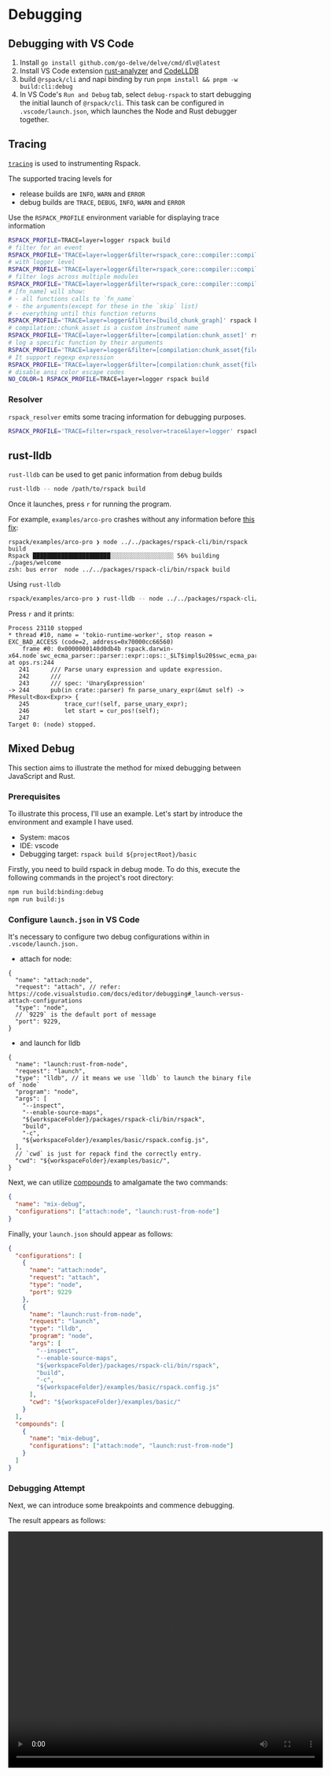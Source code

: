 # Debugging

## Debugging with VS Code

1. Install `go install github.com/go-delve/delve/cmd/dlv@latest`
2. Install VS Code extension [rust-analyzer](https://marketplace.visualstudio.com/items?itemName=rust-lang.rust-analyzer) and [CodeLLDB](https://marketplace.visualstudio.com/items?itemName=vadimcn.vscode-lldb)
3. build `@rspack/cli` and napi binding by run `pnpm install && pnpm -w build:cli:debug`
4. In VS Code's `Run and Debug` tab, select `debug-rspack` to start debugging the initial launch of `@rspack/cli`. This task can be configured in `.vscode/launch.json`, which launches the Node and Rust debugger together.

## Tracing

[`tracing`](https://crates.io/crates/tracing) is used to instrumenting Rspack.

The supported tracing levels for

- release builds are `INFO`, `WARN` and `ERROR`
- debug builds are `TRACE`, `DEBUG`, `INFO`, `WARN` and `ERROR`

Use the `RSPACK_PROFILE` environment variable for displaying trace information

```bash
RSPACK_PROFILE=TRACE=layer=logger rspack build
# filter for an event
RSPACK_PROFILE='TRACE=layer=logger&filter=rspack_core::compiler::compilation' rspack build
# with logger level
RSPACK_PROFILE='TRACE=layer=logger&filter=rspack_core::compiler::compilation=info' rspack build
# filter logs across multiple modules
RSPACK_PROFILE='TRACE=layer=logger&filter=rspack_core::compiler::compilation,rspack_core::build_chunk_graph::code_splitter' rspack build
# [fn_name] will show:
# - all functions calls to `fn_name`
# - the arguments(except for these in the `skip` list)
# - everything until this function returns
RSPACK_PROFILE='TRACE=layer=logger&filter=[build_chunk_graph]' rspack build
# compilation::chunk_asset is a custom instrument name
RSPACK_PROFILE='TRACE=layer=logger&filter=[compilation:chunk_asset]' rspack build
# log a specific function by their arguments
RSPACK_PROFILE='TRACE=layer=logger&filter=[compilation:chunk_asset{filename="main\.js"}]' rspack build
# It support regexp expression
RSPACK_PROFILE='TRACE=layer=logger&filter=[compilation:chunk_asset{filename=".*\.js"}]' rspack build
# disable ansi color escape codes
NO_COLOR=1 RSPACK_PROFILE=TRACE=layer=logger rspack build
```

### Resolver

`rspack_resolver` emits some tracing information for debugging purposes.

```bash
RSPACK_PROFILE='TRACE=filter=rspack_resolver=trace&layer=logger' rspack build
```

## rust-lldb

`rust-lldb` can be used to get panic information from debug builds

```bash
rust-lldb -- node /path/to/rspack build
```

Once it launches, press `r` for running the program.

For example, `examples/arco-pro` crashes without any information before [this fix](https://github.com/web-infra-dev/rspack/pull/3195/files):

```
rspack/examples/arco-pro ❯ node ../../packages/rspack-cli/bin/rspack build
Rspack ██████████████████████░░░░░░░░░░░░░░░░░░ 56% building ./pages/welcome
zsh: bus error  node ../../packages/rspack-cli/bin/rspack build
```

Using `rust-lldb`

```bash
rspack/examples/arco-pro ❯ rust-lldb -- node ../../packages/rspack-cli/bin/rspack build
```

Press `r` and it prints:

```
Process 23110 stopped
* thread #10, name = 'tokio-runtime-worker', stop reason = EXC_BAD_ACCESS (code=2, address=0x70000cc66560)
    frame #0: 0x0000000140d0db4b rspack.darwin-x64.node`swc_ecma_parser::parser::expr::ops::_$LT$impl$u20$swc_ecma_parser..parser..Parser$LT$I$GT$$GT$::parse_unary_expr::h29f49330a806839c(self=0x0000000000000000) at ops.rs:244
   241 	    /// Parse unary expression and update expression.
   242 	    ///
   243 	    /// spec: 'UnaryExpression'
-> 244 	    pub(in crate::parser) fn parse_unary_expr(&mut self) -> PResult<Box<Expr>> {
   245 	        trace_cur!(self, parse_unary_expr);
   246 	        let start = cur_pos!(self);
   247
Target 0: (node) stopped.
```

## Mixed Debug

This section aims to illustrate the method for mixed debugging between JavaScript and Rust.

### Prerequisites

To illustrate this process, I'll use an example. Let's start by introduce the environment and example I have used.

- System: macos
- IDE: vscode
- Debugging target: `rspack build ${projectRoot}/basic`

Firstly, you need to build rspack in debug mode. To do this, execute the following commands in the project's root directory:

```bash
npm run build:binding:debug
npm run build:js
```

### Configure `launch.json` in VS Code

It's necessary to configure two debug configurations within in `.vscode/launch.json.`

- attach for node:

```jsonc
{
  "name": "attach:node",
  "request": "attach", // refer: https://code.visualstudio.com/docs/editor/debugging#_launch-versus-attach-configurations
  "type": "node",
  // `9229` is the default port of message
  "port": 9229,
}
```

- and launch for lldb

```jsonc
{
  "name": "launch:rust-from-node",
  "request": "launch",
  "type": "lldb", // it means we use `lldb` to launch the binary file of `node`
  "program": "node",
  "args": [
    "--inspect",
    "--enable-source-maps",
    "${workspaceFolder}/packages/rspack-cli/bin/rspack",
    "build",
    "-c",
    "${workspaceFolder}/examples/basic/rspack.config.js",
  ],
  // `cwd` is just for repack find the correctly entry.
  "cwd": "${workspaceFolder}/examples/basic/",
}
```

Next, we can utilize [compounds](https://code.visualstudio.com/docs/editor/debugging#_compound-launch-configurations) to amalgamate the two commands:

```json
{
  "name": "mix-debug",
  "configurations": ["attach:node", "launch:rust-from-node"]
}
```

Finally, your `﻿launch.json` should appear as follows:

```json
{
  "configurations": [
    {
      "name": "attach:node",
      "request": "attach",
      "type": "node",
      "port": 9229
    },
    {
      "name": "launch:rust-from-node",
      "request": "launch",
      "type": "lldb",
      "program": "node",
      "args": [
        "--inspect",
        "--enable-source-maps",
        "${workspaceFolder}/packages/rspack-cli/bin/rspack",
        "build",
        "-c",
        "${workspaceFolder}/examples/basic/rspack.config.js"
      ],
      "cwd": "${workspaceFolder}/examples/basic/"
    }
  ],
  "compounds": [
    {
      "name": "mix-debug",
      "configurations": ["attach:node", "launch:rust-from-node"]
    }
  ]
}
```

### Debugging Attempt

Next, we can introduce some breakpoints and commence debugging.

The result appears as follows:

<video width="640" height="480" controls>
  <source
    src="https://github.com/web-infra-dev/rspack/assets/30187863/106983f7-a59e-4d9e-9001-552f4441d88b"
    type="video/mp4"
  />
  Your browser does not support the video tag.
</video>
